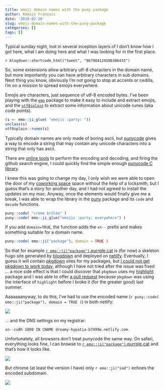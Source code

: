 ```yaml
---
title: emoji domain names with the puny package
author: Romain François
date: '2018-02-26'
slug: emoji-domain-names-with-the-puny-package
categories: []
tags: []
---
```



Typical sunday night, lost in several inception layers of I don't know 
how I got here, what I am doing here and what I was looking for in the first place. 

`r blogdown::shortcode_html("tweet", "967904124506386433")`

So, some extensions allow arbitrary utf-8 characters in the domain name, but 
more importantly you can have arbitrary characters in sub domains. Next thing you 
know, obviously I'm not going to stop at accents or cedilla, I'm on a 
mission to spread emojis everywhere. 

Emojis are characters, just sequence of utf-8 encoded bytes. I've been 
playing with the [`emo`](https://github.com/hadley/emo) package to make it 
easy to include and extract emojis, and the 
[`utf8splain`](https://github.com/ThinkR-open/utf8splain) to extract some information 
about unicode runes (aka code points). 

```r
(s <- emo::ji_glue( "emojis :party: "))
unclass(s)
utf8splain::runes(s)
```

Typically domain names are only made of boring ascii, but 
[punycode](https://en.wikipedia.org/wiki/Punycode) gives a way to encode a string
that may contain any unicode characters into a string that only has ascii. 

There are [online tools](https://www.punycoder.com) to perform the encoding
and decoding, and firing the github search engine, I could quickly find 
the simple enough [punycode C library](https://github.com/bnoordhuis/punycode). 

I knew this was going to change my day, I only wish we were able to open 
the door of my [coworking space](http://coworkinmontpellier.org) space
without the help of a locksmith, but I guess that's a story for another day, 
and I had not agreed to install the updates on my mac. Anyway, once the elements
would finally give me a break, I was able to wrap the library in the 
[puny](https://github.com/romainfrancois/puny) package and its `code` 
and `decode` functions. 

```r
puny::code( "crème brûlée" )
puny::code( emo::ji_glue("emojis :party: everywhere") )
```

If you add `domain=TRUE`, the function adds the `xn--` prefix and makes 
something suitable for a domain name. 

```r
puny::code( emo::ji("package"), domain = TRUE )
```

So that for example [`r emo::ji("package")`.purrple.cat](`r emo::ji("package")`.purrple.cat)
is (for now) a skeleton hugo site generated by [blogdown](https://bookdown.org/yihui/blogdown/)
and deployed on [netlify](https://www.netlify.com). Eventually, I guess 
it will contain [pkgdown](https://github.com/r-lib/pkgdown) sites for my 
packages, but [I could not get pkgdown to work today](https://github.com/r-lib/pkgdown/issues/520), 
although I have not tried after the issue was fixed ... <span class="note">a nice side effect is that 
I could discover that `pkgdown` uses my [highlight](https://github.com/romainfrancois/highlight)
package and I was able to offer [a pull request](https://github.com/r-lib/pkgdown/pull/523)
because `pkgdown` was using the interface of `highlight` before I 
broke it (for the greater good) last summer. </span>

Aaaaaaanyway, to do this, I've had to use the encoded name 
(`r puny::code( emo::ji("package"), domain = TRUE )`) in both netlify: 

![](/img/puny/netlify.png)

... and the DNS settings on my registrar: 

```
xn--cu8h 1800 IN CNAME dreamy-hypatia-b7499e.netlify.com.
```

Unfortunately, all browsers don't treat punycode the same way. On safari, 
everything looks fine, I can browse to 
[`r emo::ji("package")`.purrple.cat](`r emo::ji("package")`.purrple.cat)
and that's how it looks like. 

![](/img/puny/safari.png)

But chrome (at least the version I have) only `r emo::ji("sad")` echoes 
the encoded subdomain. 

![](/img/puny/chrome.png)

